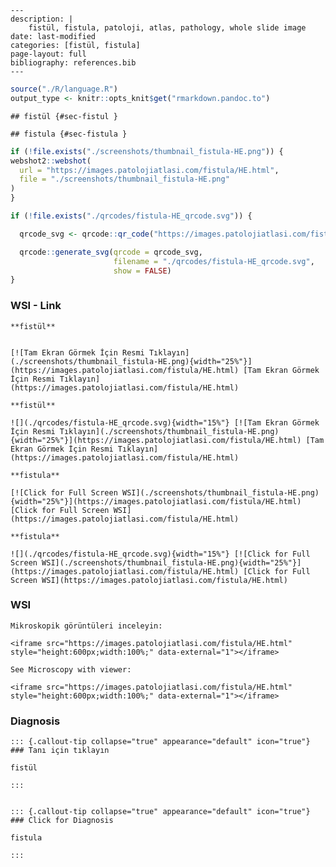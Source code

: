 
```comment
---
description: |
    fistül, fistula, patoloji, atlas, pathology, whole slide image
date: last-modified
categories: [fistül, fistula]
page-layout: full
bibliography: references.bib
---
```



```r
source("./R/language.R")
output_type <- knitr::opts_knit$get("rmarkdown.pandoc.to")
```


```asis
## fistül {#sec-fistul }
```


```asis
## fistula {#sec-fistula }
```






```r
if (!file.exists("./screenshots/thumbnail_fistula-HE.png")) {
webshot2::webshot(
  url = "https://images.patolojiatlasi.com/fistula/HE.html",
  file = "./screenshots/thumbnail_fistula-HE.png"
)
}
```



```r
if (!file.exists("./qrcodes/fistula-HE_qrcode.svg")) {

  qrcode_svg <- qrcode::qr_code("https://images.patolojiatlasi.com/fistula/HE.html")

  qrcode::generate_svg(qrcode = qrcode_svg,
                       filename = "./qrcodes/fistula-HE_qrcode.svg",
                       show = FALSE)
}
```











::::: panel-tabset


### WSI - Link








:::: {.content-hidden when-format="pdf"}


```asis

**fistül**


[![Tam Ekran Görmek İçin Resmi Tıklayın](./screenshots/thumbnail_fistula-HE.png){width="25%"}](https://images.patolojiatlasi.com/fistula/HE.html) [Tam Ekran Görmek İçin Resmi Tıklayın](https://images.patolojiatlasi.com/fistula/HE.html)

```

::::


:::: {.content-visible when-format="pdf"}

```asis

**fistül**

![](./qrcodes/fistula-HE_qrcode.svg){width="15%"} [![Tam Ekran Görmek İçin Resmi Tıklayın](./screenshots/thumbnail_fistula-HE.png){width="25%"}](https://images.patolojiatlasi.com/fistula/HE.html) [Tam Ekran Görmek İçin Resmi Tıklayın](https://images.patolojiatlasi.com/fistula/HE.html)

```



::::




:::: {.content-hidden when-format="pdf"}


```asis

**fistula**

[![Click for Full Screen WSI](./screenshots/thumbnail_fistula-HE.png){width="25%"}](https://images.patolojiatlasi.com/fistula/HE.html) [Click for Full Screen WSI](https://images.patolojiatlasi.com/fistula/HE.html)

```

::::


:::: {.content-visible when-format="pdf"}

```asis

**fistula**

![](./qrcodes/fistula-HE_qrcode.svg){width="15%"} [![Click for Full Screen WSI](./screenshots/thumbnail_fistula-HE.png){width="25%"}](https://images.patolojiatlasi.com/fistula/HE.html) [Click for Full Screen WSI](https://images.patolojiatlasi.com/fistula/HE.html)

```


::::







### WSI








```asis
Mikroskopik görüntüleri inceleyin:

<iframe src="https://images.patolojiatlasi.com/fistula/HE.html" style="height:600px;width:100%;" data-external="1"></iframe>

```





```asis

See Microscopy with viewer:

<iframe src="https://images.patolojiatlasi.com/fistula/HE.html" style="height:600px;width:100%;" data-external="1"></iframe>

```





### Diagnosis


```asis


::: {.callout-tip collapse="true" appearance="default" icon="true"}
### Tanı için tıklayın

fistül

:::


```


```asis


::: {.callout-tip collapse="true" appearance="default" icon="true"}
### Click for Diagnosis

fistula

:::

```









:::::









